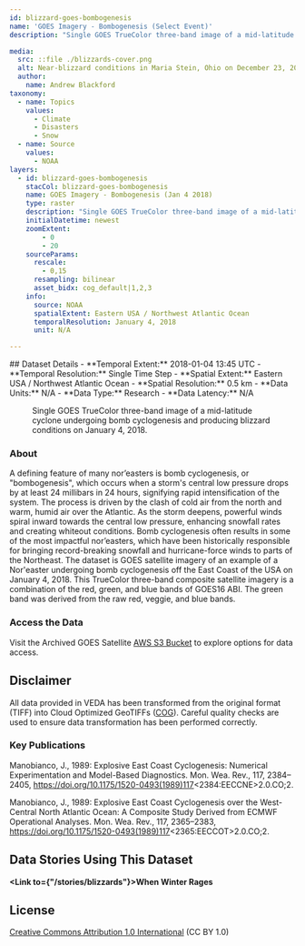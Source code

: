 ```yaml
---
id: blizzard-goes-bombogenesis
name: 'GOES Imagery - Bombogenesis (Select Event)'
description: "Single GOES TrueColor three-band image of a mid-latitude cyclone undergoing bomb cyclogenesis and producing blizzard conditions on January 4, 2018."

media:
  src: ::file ./blizzards-cover.png
  alt: Near-blizzard conditions in Maria Stein, Ohio on December 23, 2022.
  author: 
    name: Andrew Blackford
taxonomy:
  - name: Topics
    values:
      - Climate
      - Disasters
      - Snow
  - name: Source
    values:
      - NOAA
layers:
  - id: blizzard-goes-bombogenesis
    stacCol: blizzard-goes-bombogenesis
    name: GOES Imagery - Bombogenesis (Jan 4 2018)
    type: raster
    description: "Single GOES TrueColor three-band image of a mid-latitude cyclone undergoing bomb cyclogenesis and producing blizzard conditions on January 4, 2018."
    initialDatetime: newest
    zoomExtent:
        - 0
        - 20
    sourceParams:
      rescale:
        - 0,15
      resampling: bilinear
      asset_bidx: cog_default|1,2,3   
    info:
      source: NOAA
      spatialExtent: Eastern USA / Northwest Atlantic Ocean
      temporalResolution: January 4, 2018
      unit: N/A

---
```

<Block>
  <Prose>
  ## Dataset Details
  - **Temporal Extent:** 2018-01-04 13:45 UTC
  - **Temporal Resolution:** Single Time Step
  - **Spatial Extent:** Eastern USA / Northwest Atlantic Ocean
  - **Spatial Resolution:** 0.5 km
  - **Data Units:** N/A
  - **Data Type:** Research
  - **Data Latency:** N/A
  </Prose>
<Figure>
  <Map
    center={[-78.8,41]}
    zoom={4.75}
    datasetId='blizzard-goes-bombogenesis'
    layerId='blizzard-goes-bombogenesis'
    dateTime='2018-01-04'
  />
  <Caption
    attrAuthor='NASA'
    attrUrl='https://nasa.gov/'
  >
  Single GOES TrueColor three-band image of a mid-latitude cyclone undergoing bomb cyclogenesis and producing blizzard conditions on January 4, 2018.
  </Caption>
</Figure>
</Block>

<Block>
  <Prose>

  ### About

  A defining feature of many nor’easters is bomb cyclogenesis, or "bombogenesis", which occurs when a storm's central low pressure drops by at least 24 millibars in 24 hours, signifying rapid intensification of the system. The process is driven by the clash of cold air from the north and warm, humid air over the Atlantic. As the storm deepens, powerful winds spiral inward towards the central low pressure, enhancing snowfall rates and creating whiteout conditions. Bomb cyclogenesis often results in some of the most impactful nor’easters, which have been historically responsible for bringing record-breaking snowfall and hurricane-force winds to parts of the Northeast. The dataset is GOES satellite imagery of an example of a Nor'easter undergoing bomb cyclogenesis off the East Coast of the USA on January 4, 2018. This TrueColor three-band composite satellite imagery is a combination of the red, green, and blue bands of GOES16 ABI. The green band was derived from the raw red, veggie, and blue bands. 
  </Prose>
</Block>

<Block>
  <Prose>
  
  ### Access the Data

  Visit the Archived GOES Satellite [AWS S3 Bucket](https://registry.opendata.aws/noaa-goes/) to explore options for data access.

  </Prose>
</Block>

<Block>
  <Prose>
  
  ## Disclaimer

  All data provided in VEDA has been transformed from the original format (TIFF) into Cloud Optimized GeoTIFFs ([COG](https://www.cogeo.org)). Careful quality checks are used to ensure data transformation has been performed correctly.  
  
  </Prose>
</Block>

<Block>
  <Prose>

  ### Key Publications
  
  Manobianco, J., 1989: Explosive East Coast Cyclogenesis: Numerical Experimentation and Model-Based Diagnostics. Mon. Wea. Rev., 117, 2384–2405, https://doi.org/10.1175/1520-0493(1989)117<2384:EECCNE>2.0.CO;2.

  Manobianco, J., 1989: Explosive East Coast Cyclogenesis over the West-Central North Atlantic Ocean: A Composite Study Derived from ECMWF Operational Analyses. Mon. Wea. Rev., 117, 2365–2383, https://doi.org/10.1175/1520-0493(1989)117<2365:EECCOT>2.0.CO;2.
  </Prose>
</Block>

<Block>
  <Prose>
  
  ## Data Stories Using This Dataset
  
  **<Link to={"/stories/blizzards"}>When Winter Rages</Link>**

  </Prose>
</Block>

<Block>
  <Prose>
  
  ## License
  
  [Creative Commons Attribution 1.0 International](https://creativecommons.org/publicdomain/zero/1.0/legalcode) (CC BY 1.0)

  </Prose>
</Block>